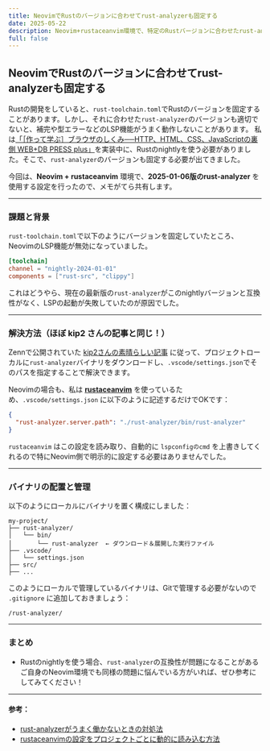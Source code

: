 ```yaml
---
title: NeovimでRustのバージョンに合わせてrust-analyzerも固定する
date: 2025-05-22
description: Neovim+rustaceanvim環境で、特定のRustバージョンに合わせたrust-analyzerの設定方法を説明します。
full: false
---
```


## NeovimでRustのバージョンに合わせてrust-analyzerも固定する

Rustの開発をしていると、`rust-toolchain.toml`でRustのバージョンを固定することがあります。しかし、それに合わせた`rust-analyzer`のバージョンも適切でないと、補完や型エラーなどのLSP機能がうまく動作しないことがあります。
私は[「［作って学ぶ］ブラウザのしくみ──HTTP、HTML、CSS、JavaScriptの裏側 WEB+DB PRESS plus」](https://amzn.asia/d/jhlGJti)を実装中に、Rustのnightlyを使う必要がありました。そこで、`rust-analyzer`のバージョンも固定する必要が出てきました。

今回は、**Neovim + rustaceanvim** 環境で、**2025-01-06版のrust-analyzer** を使用する設定を行ったので、メモがてら共有します。

---

### 課題と背景

`rust-toolchain.toml`で以下のようにバージョンを固定していたところ、NeovimのLSP機能が無効になっていました。

```toml
[toolchain]
channel = "nightly-2024-01-01"
components = ["rust-src", "clippy"]
```

これはどうやら、現在の最新版の`rust-analyzer`がこのnightlyバージョンと互換性がなく、LSPの起動が失敗していたのが原因でした。

---

### 解決方法（ほぼ kip2 さんの記事と同じ！）

Zennで公開されていた [kip2さんの素晴らしい記事](https://zenn.dev/kip2/articles/pinning-rust-analyzer-version) に従って、プロジェクトローカルに`rust-analyzer`バイナリをダウンロードし、`.vscode/settings.json`でそのパスを指定することで解決できます。

Neovimの場合も、私は [**rustaceanvim**](https://github.com/mrcjkb/rustaceanvim) を使っているため、`.vscode/settings.json` に以下のように記述するだけでOKです：

```json
{
  "rust-analyzer.server.path": "./rust-analyzer/bin/rust-analyzer"
}
```

`rustaceanvim` はこの設定を読み取り、自動的に `lspconfigのcmd` を上書きしてくれるので特にNeovim側で明示的に設定する必要はありませんでした。

---

### バイナリの配置と管理

以下のようにローカルにバイナリを置く構成にしました：

```
my-project/
├── rust-analyzer/
│   └── bin/
│       └── rust-analyzer  ← ダウンロード＆展開した実行ファイル
├── .vscode/
│   └── settings.json
├── src/
├── ...
```

このようにローカルで管理しているバイナリは、Gitで管理する必要がないので `.gitignore` に追加しておきましょう：

```
/rust-analyzer/
```
---
### まとめ

* Rustのnightlyを使う場合、`rust-analyzer`の互換性が問題になることがある  
ご自身のNeovim環境でも同様の問題に悩んでいる方がいれば、ぜひ参考にしてみてください！
---

#### 参考：
- [rust-analyzerがうまく働かないときの対処法](https://zenn.dev/kip2/articles/pinning-rust-analyzer-version)
- [rustaceanvimの設定をプロジェクトごとに動的に読み込む方法](https://github.com/mrcjkb/rustaceanvim?tab=readme-ov-file#how-to-dynamically-load-different-rust-analyzer-settings-per-project)

